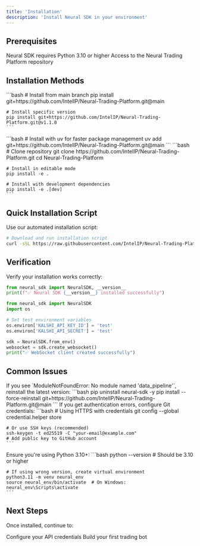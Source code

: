 ```yaml
---
title: 'Installation'
description: 'Install Neural SDK in your environment'
---
```


## Prerequisites

<CardGroup cols={2}>
  <Card title="Python 3.10+" icon="python">
    Neural SDK requires Python 3.10 or higher
  </Card>
  <Card title="Git Access" icon="github">
    Access to the Neural Trading Platform repository
  </Card>
</CardGroup>

## Installation Methods

<Tabs>
  <Tab title="pip (Recommended)">
    ```bash
    # Install from main branch
    pip install git+https://github.com/IntelIP/Neural-Trading-Platform.git@main
    
    # Install specific version
    pip install git+https://github.com/IntelIP/Neural-Trading-Platform.git@v1.1.0
    ```
  </Tab>
  
  <Tab title="uv (Faster)">
    ```bash
    # Install with uv for faster package management
    uv add git+https://github.com/IntelIP/Neural-Trading-Platform.git@main
    ```
  </Tab>
  
  <Tab title="Development Install">
    ```bash
    # Clone repository
    git clone https://github.com/IntelIP/Neural-Trading-Platform.git
    cd Neural-Trading-Platform
    
    # Install in editable mode
    pip install -e .
    
    # Install with development dependencies
    pip install -e .[dev]
    ```
  </Tab>
</Tabs>

## Quick Installation Script

Use our automated installation script:

```bash
# Download and run installation script
curl -sSL https://raw.githubusercontent.com/IntelIP/Neural-Trading-Platform/main/scripts/install_neural_sdk.sh -o /tmp/install_neural.sh && bash /tmp/install_neural.sh
```

## Verification

Verify your installation works correctly:

<CodeGroup>

```python Test Import
from neural_sdk import NeuralSDK, __version__
print(f"✅ Neural SDK {__version__} installed successfully")
```

```python Test WebSocket
from neural_sdk import NeuralSDK
import os

# Set test environment variables
os.environ['KALSHI_API_KEY_ID'] = 'test'
os.environ['KALSHI_API_SECRET'] = 'test'

sdk = NeuralSDK.from_env()
websocket = sdk.create_websocket()
print("✅ WebSocket client created successfully")
```

</CodeGroup>

## Common Issues

<AccordionGroup>
  <Accordion title="ModuleNotFoundError">
    If you see `ModuleNotFoundError: No module named 'data_pipeline'`, reinstall the latest version:
    ```bash
    pip uninstall neural-sdk -y
    pip install --force-reinstall git+https://github.com/IntelIP/Neural-Trading-Platform.git@main
    ```
  </Accordion>
  
  <Accordion title="GitHub Authentication">
    If you get authentication errors, configure Git credentials:
    ```bash
    # Using HTTPS with credentials
    git config --global credential.helper store
    
    # Or use SSH keys (recommended)
    ssh-keygen -t ed25519 -C "your-email@example.com"
    # Add public key to GitHub account
    ```
  </Accordion>
  
  <Accordion title="Python Version Issues">
    Ensure you're using Python 3.10+:
    ```bash
    python --version  # Should be 3.10 or higher
    
    # If using wrong version, create virtual environment
    python3.11 -m venv neural_env
    source neural_env/bin/activate  # On Windows: neural_env\Scripts\activate
    ```
  </Accordion>
</AccordionGroup>

## Next Steps

Once installed, continue to:

<CardGroup cols={2}>
  <Card title="Authentication Setup" icon="key" href="/guides/authentication">
    Configure your API credentials
  </Card>
  <Card title="Quick Start Guide" icon="rocket" href="/quickstart">
    Build your first trading bot
  </Card>
</CardGroup>
